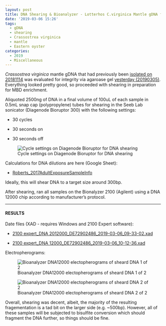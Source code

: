 ```yaml
---
layout: post
title: DNA Shearing & Bioanalyzer - Lotterhos C.virginica Mantle gDNA from 2018114
date: '2019-03-06 15:26'
tags:
  - gDNA
  - shearing
  - Crassostrea virginica
  - mantle
  - Eastern oyster
categories:
  - 2019
  - Miscellaneous
---
```

_Crassostrea virginica_ mantle gDNA that had previously been [isolated on 20181114](https://robertslab.github.io/sams-notebook/2018/11/14/DNA-Isolation-and-Quantification-Lotterhos-C.virginica-Mantle-DNA.html) was evaluated for integrity via agaroase gel [yesterday (20190305)](https://robertslab.github.io/sams-notebook/2019/03/05/Agarose-Gel-Lotterhos-C.virginica-Mantle-DNA-from-20181114.html). Everything looked pretty good, so proceeded with shearing in preparation for MBD enrichment.

Aliquoted 2500ng of DNA in a final volume of 100uL of each sample in 0.5mL snap cap (polypropylene) tubes for shearing in the Seeb Lab sonicator (Diagenode Bioruptor 300) with the following settings:

- 30 cycles

- 30 seconds on

- 30 seconds off

![Cycle settings on Diagenode Bioruptor for DNA shearing](https://github.com/RobertsLab/sams-notebook/blob/master/images/20190306_bioruptor_settings_DNA_shearing.jpg?raw=true)

Calculations for DNA dilutions are here (Google Sheet):

- [Roberts_2017AdultExposureSampleInfo](https://docs.google.com/spreadsheets/d/1cDLmp6jKf37gnPTwHDR07dNt-t3_jzGE2TC2afagouM/edit?usp=sharing)

Ideally, this will shear DNA to a target size around 300bp.

After shearing, ran all samples on the Bionalyzer 2100 (Agilent) using a DNA 12000 chip according to manufacturer's protocol.


---

#### RESULTS

Date files (XAD - requires Windows and 2100 Expert software):

- [2100 expert_DNA 2012000_DE72902486_2019-03-06_09-33-02.xad](http://owl.fish.washington.edu/Athaliana/20190306_virginica_bioanlyzer/2100%20expert_DNA%2012000_DE72902486_2019-03-06_09-33-02.xad)

- [2100 expert_DNA 12000_DE72902486_2019-03-06_10-12-36.xad](http://owl.fish.washington.edu/Athaliana/20190306_virginica_bioanlyzer/2100%20expert_DNA%2012000_DE72902486_2019-03-06_10-12-36.xad)

Electropherograms:

![Bioanalyzer DNA12000 electopherograms of sheard DNA 1 of 2](http://owl.fish.washington.edu/Athaliana/20190306_virginica_bioanlyzer/20190306_virginica_bioanalyzer_electropherogram_all-01.jpg)

![Bioanalyzer DNA12000 electopherograms of sheard DNA 2 of 2](http://owl.fish.washington.edu/Athaliana/20190306_virginica_bioanlyzer/20190306_virginica_bioanalyzer_electropherogram_all-02.jpg)


Overall, shearing was decent, albeit, the majority of the resulting fragementation is a tad bit on the larger side (e.g. ~500bp). However, all of these samples will be subjected to bisulfite conversion which should fragment the DNA further, so things should be fine.
